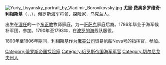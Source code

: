 {{unreferenced|time=2017-04-06T15:39:38+00:00}}
[[File:Yuriy_Lisyansky_portrait_by_Vladimir_Borovikovsky.jpg|thumb]]
'''尤里·费奥多罗维奇·利相斯基'''（{{lang-uk|Юрій Федорович Лисянський}}，{{lang-ru|Ю́рий Фёдорович Лися́нский}}，{{bd|1773年|8月13日|1837年|3月6日|}}），[[俄罗斯|俄罗斯]]海军将领、探险家，[[乌克兰人|乌克兰人]]。

出生在[[涅任|涅任]]的一个[[东正教|东正教]]牧师家庭，为一[[哥萨克|哥萨克]]家庭后裔。1786年毕业于海军候补军团，参加{{link-en|俄罗斯-瑞典战争 (1788–1790)|Russo-Swedish War (1788–1790)|俄罗斯-瑞典战争}}。1790年至1793年，在[[波罗的海|波罗的海]]舰队服役。

1803年至1806年期间，利相斯基作为[[俄美公司|俄美公司]]贸易帆船Neva号的指挥官，参加{{link-en|俄罗斯第一次环球航行|First Russian circumnavigation|俄罗斯历史上第一次环球旅行}}。


[[Category:俄罗斯帝国探险家|Category:俄罗斯帝国探险家]]
[[Category:俄罗斯帝国海军军官|Category:俄罗斯帝国海军军官]]
[[Category:切尔尼戈夫州人|Category:切尔尼戈夫州人]]